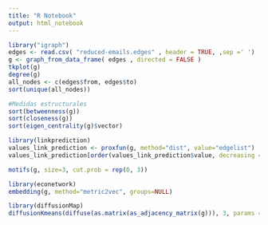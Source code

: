 ```yaml
---
title: "R Notebook"
output: html_notebook
---
```


```r
library("igraph")
edges <- read.csv( "reduced-emails.edges" , header = TRUE, ,sep =' ')
g <- graph_from_data_frame( edges , directed = FALSE )
tkplot(g)
degree(g)
all_nodes <- c(edges$from, edges$to)
sort(unique(all_nodes))
```
```r
#Medidas estructurales
sort(betweenness(g))
sort(closeness(g))
sort(eigen_centrality(g)$vector)

```

```r
library(linkprediction)
values_link_prediction <- proxfun(g, method="dist", value="edgelist")
values_link_prediction[order(values_link_prediction$value, decreasing = TRUE),]
```

```r
motifs(g, size=3, cut.prob = rep(0, 3))
```

```r
library(econetwork)
embedding(g, method="metric2vec", groups=NULL)
```

```r
library(diffusionMap)
diffusionKmeans(diffuse(as.matrix(as_adjacency_matrix(g))), 3, params = c(), Niter = 10, epsilon = 0.001)
```

